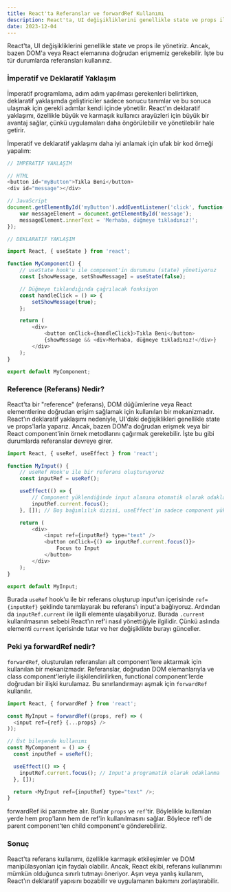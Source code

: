```yaml
---
title: React'ta Referanslar ve forwardRef Kullanımı
description: React'ta, UI değişikliklerini genellikle state ve props ile yönetiriz. Ancak, bazen DOM'a veya React elemanına doğrudan erişmemiz gerekebilir.
date: 2023-12-04
---
```


React'ta, UI değişikliklerini genellikle state ve props ile yönetiriz. Ancak, bazen DOM'a veya React elemanına doğrudan erişmemiz gerekebilir. İşte bu tür durumlarda referansları kullanırız.

### İmperatif ve Deklaratif Yaklaşım
İmperatif programlama, adım adım yapılması gerekenleri belirtirken, deklaratif yaklaşımda geliştiriciler sadece sonucu tanımlar ve bu sonuca ulaşmak için gerekli adımlar kendi içinde yönetilir. React'ın deklaratif yaklaşımı, özellikle büyük ve karmaşık kullanıcı arayüzleri için büyük bir avantaj sağlar, çünkü uygulamaları daha öngörülebilir ve yönetilebilir hale getirir.

İmperatif ve deklaratif yaklaşımı daha iyi anlamak için ufak bir kod örneği yapalım:

```javascript
// IMPERATIF YAKLAŞIM

// HTML
<button id="myButton">Tıkla Beni</button>
<div id="message"></div>

// JavaScript
document.getElementById('myButton').addEventListener('click', function() {
    var messageElement = document.getElementById('message');
    messageElement.innerText = 'Merhaba, düğmeye tıkladınız!';
});
```

```javascript
// DEKLARATIF YAKLAŞIM

import React, { useState } from 'react';

function MyComponent() {
    // useState hook'u ile component'in durumunu (state) yönetiyoruz
    const [showMessage, setShowMessage] = useState(false);

    // Düğmeye tıklandığında çağrılacak fonksiyon
    const handleClick = () => {
        setShowMessage(true);
    };

    return (
        <div>
            <button onClick={handleClick}>Tıkla Beni</button>
            {showMessage && <div>Merhaba, düğmeye tıkladınız!</div>}
        </div>
    );
}

export default MyComponent;
```

### Reference (Referans) Nedir?

React'ta bir "reference" (referans), DOM düğümlerine veya React elementlerine doğrudan erişim sağlamak için kullanılan bir mekanizmadır. React'ın deklaratif yaklaşımı nedeniyle, UI'daki değişiklikleri genellikle state ve props'larla yaparız. Ancak, bazen DOM'a doğrudan erişmek veya bir React component'inin örnek metodlarını çağırmak gerekebilir. İşte bu gibi durumlarda referanslar devreye girer.

```javascript
import React, { useRef, useEffect } from 'react';

function MyInput() {
    // useRef Hook'u ile bir referans oluşturuyoruz
    const inputRef = useRef();

    useEffect(() => {
        // Component yüklendiğinde input alanına otomatik olarak odaklanıyoruz
        inputRef.current.focus();
    }, []); // Boş bağımlılık dizisi, useEffect'in sadece component yüklendiğinde çalışmasını sağlar

    return (
        <div>
            <input ref={inputRef} type="text" />
            <button onClick={() => inputRef.current.focus()}>
	            Focus to Input
            </button>
        </div>
    );
}

export default MyInput;
```

Burada `useRef` hook'u ile bir referans oluşturup input'un içerisinde `ref={inputRef}` şeklinde tanımlayarak bu referans'ı input'a bağlıyoruz. Ardından da `inputRef.current` ile ilgili elemente ulaşabiliyoruz. Burada `.current` kullanılmasının sebebi React'ın ref'i nasıl yönettiğiyle ilgilidir. Çünkü aslında elementi `current` içerisinde tutar ve her değişiklikte burayı günceller.

### Peki ya forwardRef nedir?
`forwardRef`, oluşturulan referansları alt component'lere aktarmak için kullanılan bir mekanizmadır. Referanslar, doğrudan DOM elemanlarıyla ve class component'leriyle ilişkilendirilirken, functional component'lerde doğrudan bir ilişki kurulamaz. Bu sınırlandırmayı aşmak için `forwardRef` kullanılır.

```javascript
import React, { forwardRef } from 'react';

const MyInput = forwardRef((props, ref) => (
  <input ref={ref} {...props} />
));

// Üst bileşende kullanımı
const MyComponent = () => {
  const inputRef = useRef();

  useEffect(() => {
    inputRef.current.focus(); // Input'a programatik olarak odaklanma
  }, []);

  return <MyInput ref={inputRef} type="text" />;
}
```

forwardRef iki parametre alır. Bunlar `props` ve `ref`'tir. Böylelikle kullanılan yerde hem prop'ların hem de ref'in kullanılmasını sağlar. Böylece ref'i de parent component'ten child component'e gönderebiliriz.
### Sonuç
React'ta referans kullanımı, özellikle karmaşık etkileşimler ve DOM manipülasyonları için faydalı olabilir. Ancak, React ekibi, referans kullanımını mümkün olduğunca sınırlı tutmayı öneriyor. Aşırı veya yanlış kullanım, React'ın deklaratif yapısını bozabilir ve uygulamanın bakımını zorlaştırabilir.



